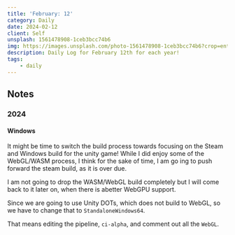 ```yaml
---
title: 'February: 12'
category: Daily
date: 2024-02-12
client: Self
unsplash: 1561478908-1ceb3bcc74b6
img: https://images.unsplash.com/photo-1561478908-1ceb3bcc74b6?crop=entropy&cs=srgb&fm=jpg&ixid=MnwzNjM5Nzd8MHwxfHJhbmRvbXx8fHx8fHx8fDE2ODE3NDg2ODY&ixlib=rb-4.0.3&q=85
description: Daily Log for February 12th for each year!
tags:
    - daily
---
```


## Notes

### 2024

#### Windows

It might be time to switch the build process towards focusing on the Steam and Windows build for the unity game!
While I did enjoy some of the WebGL/WASM process, I think for the sake of time, I am go ing to push forward the steam build, as it is over due.

I am not going to drop the WASM/WebGL build completely but I will come back to it later on, when there is abetter WebGPU support.

Since we are going to use Unity DOTs, which does not build to WebGL, so we have to change that to `StandaloneWindows64`.

That means editing the pipeline, `ci-alpha`, and comment out all the `WebGL`.
